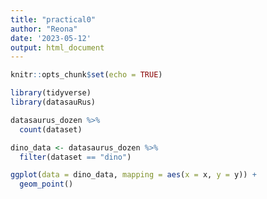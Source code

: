 ```yaml
---
title: "practical0"
author: "Reona"
date: '2023-05-12'
output: html_document
---
```


```r
knitr::opts_chunk$set(echo = TRUE)
```

```r
library(tidyverse) 
library(datasauRus)
```

```r
datasaurus_dozen %>%
  count(dataset)
```

```r
dino_data <- datasaurus_dozen %>%
  filter(dataset == "dino")
```

```r
ggplot(data = dino_data, mapping = aes(x = x, y = y)) +
  geom_point()
```

